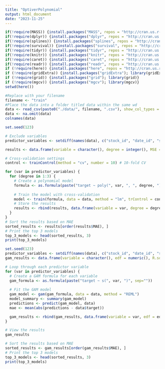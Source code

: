 ```yaml
---
title: "OptiverPolynomial"
output: html_document
date: "2023-11-25"
---
```


```r
if(!require(MASS)) {install.packages("MASS", repos = "http://cran.us.r-project.org"); library(MASS) }
if(!require(dplyr)) {install.packages("dplyr", repos = "http://cran.us.r-project.org"); library(dplyr) }
if(!require(splines)) {install.packages("splines", repos = "http://cran.us.r-project.org"); library("splines")}
if(!require(survival)) {install.packages("survival", repos = "http://cran.us.r-project.org"); library(survival)}
if(!require(tidyr)) {install.packages("tidyr", repos = "http://cran.us.r-project.org"); library(tidyr)}
if(!require(knitr)) {install.packages("knitr", repos = "http://cran.us.r-project.org"); library(knitr)}
if(!require(caret)) {install.packages("caret", repos = "http://cran.us.r-project.org"); library(caret)}
if(!require(readr)) {install.packages("readr", repos = "http://cran.us.r-project.org"); library(readr)}
if (!require(here)) {install.packages("here", repos = "http://cran.us.r-project.org"); library(here)}
if (!require(gridExtra)) {install.packages("gridExtra"); library(gridExtra)}
if (!require(grid)) {install.packages("grid"); library(grid)}
if (!require(mgcv)) {install.packages("mgcv"); library(mgcv)}
setwd(here())
```

```r
#Replace with your filename
filename <- "train"
#Place the data into a folder titled data within the same wd
data <- read_csv(paste0("./data/", filename, ".csv"), show_col_types = FALSE)
data <- na.omit(data)
colnames(data)
```

```r
set.seed(123)

# Exclude variables
predictor_variables <- setdiff(names(data), c("stock_id", "date_id", "seconds_in_bucket", "time_id", "target", "row_id", "imbalance_buy_sell_flag", "seconds_in_bucket"))

results <- data.frame(variable = character(), degree = integer(), MSE = numeric())

# Cross-validation settings
control <- trainControl(method = "cv", number = 10) # 10-fold CV

for (var in predictor_variables) {
  for (degree in 1:3) {
    # Create a polynomial model
    formula <- as.formula(paste("target ~ poly(", var, ", ", degree, ")", sep=""))
    
    # Train the model with cross-validation
    model <- train(formula, data = data, method = "lm", trControl = control)
    # Store the results
    results <- rbind(results, data.frame(variable = var, degree = degree, MAE = mean(model$results$MAE)))
  }
}
# Sort the results based on MAE
sorted_results <- results[order(results$MAE), ]
# Print the top 3 models
top_3_models <- head(sorted_results, 3)
print(top_3_models)
```

```r
set.seed(123)
predictor_variables <- setdiff(names(data), c("stock_id", "date_id", "seconds_in_bucket", "time_id", "target", "row_id", "imbalance_buy_sell_flag", "seconds_in_bucket"))
gam_results <- data.frame(variable = character(), edf = numeric(), R.sq = numeric(), p.value = numeric(), MAE = numeric(), stringsAsFactors = FALSE)

# Loop through each predictor variable
for (var in predictor_variables) {
  # Create a GAM formula for each variable
  gam_formula <- as.formula(paste("target ~ s(", var, ")", sep=""))
  
  # Fit the GAM model
  gam_model <- gam(gam_formula, data = data, method = "REML")
  model_summary <- summary(gam_model)
  predictions <- predict(gam_model, data)
  mae <- mean(abs(predictions - data$target))

  gam_results <- rbind(gam_results, data.frame(variable = var, edf = edf, R.sq = r.sq, p.value = p.value, MAE = mae))
}

# View the results
gam_results

# Sort the results based on MAE
sorted_results <- gam_results[order(gam_results$MAE), ]
# Print the top 3 models
top_3_models <- head(sorted_results, 3)
print(top_3_models)
```